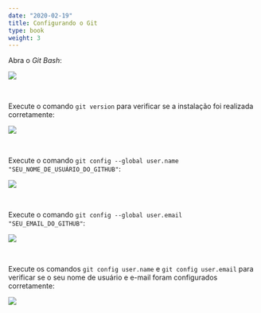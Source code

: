```yaml
---
date: "2020-02-19"
title: Configurando o Git
type: book
weight: 3
---
```


Abra o *Git Bash*:

![](/materials/git-for-windows/img/git-015.png)

<br>

Execute o comando `git version` para verificar se a instalação foi realizada corretamente:

![](/materials/git-for-windows/img/git-017.png)

<br>

Execute o comando `git config --global user.name "SEU_NOME_DE_USUÁRIO_DO_GITHUB"`:

![](/materials/git-for-windows/img/git-018.png)

<br>

Execute o comando `git config --global user.email "SEU_EMAIL_DO_GITHUB"`:

![](/materials/git-for-windows/img/git-019.png)

<br>

Execute os comandos `git config user.name` e `git config user.email` para verificar se o seu nome de usuário e e-mail foram configurados corretamente:

![](/materials/git-for-windows/img/git-020.png)